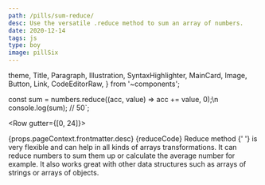 ```yaml
---
path: /pills/sum-reduce/
desc: Use the versatile .reduce method to sum an array of numbers.
date: 2020-12-14
tags: js
type: boy
image: pillSix
---
```



  theme,
  Title,
  Paragraph,
  Illustration,
  SyntaxHighlighter,
  MainCard,
  Image,
  Button,
  Link,
  CodeEditorRaw,
} from '~components';

const sum = numbers.reduce((acc, value) => acc += value, 0);\n
console.log(sum); // 50`;


<Row gutter={[0, 24]}>
  <Col span={24}>
    <MainCard>
      <Row justify="center">
        <Col span={24}>
          <Title
            level={3}
            transform="none"
            align="center"
            marginBottom="0"
            fontSize={theme.fontSize.superLarge}
            fontWeight={theme.fontWeight.stronger}
          >
            <Row justify="center" align="center" gutter={16}>
              <Col>Knowledge Pill</Col>
              <Col>
                <Illustration
                  type={
                    props.pageContext.frontmatter.type === 'girl'
                      ? 'girlPill'
                      : 'boyPill'
                  }
                  width={48}
                  style={{ marginTop: -6 }}
                />
              </Col>
            </Row>
          </Title>
        </Col>
        <Col span={24} sm={22}>
          <Paragraph align="center">
            {props.pageContext.frontmatter.desc}
          </Paragraph>
        </Col>
      </Row>
    </MainCard>
  </Col>
  <Col span={24}>
    <MainCard>
      <Row justify="center">
        <Col span={24}>
          <Title
            level={3}
            transform="none"
            align="center"
            fontSize={theme.fontSize.superLarge}
            fontWeight={theme.fontWeight.stronger}
          >
            Code
          </Title>
        </Col>
        <Col span={24}>
          <SyntaxHighlighter showCopy>{reduceCode}</SyntaxHighlighter>
        </Col>
        <Col span={24}>
          <Title level={4} transform="none" align="center">
            Explanation
          </Title>
        </Col>
        <Col xs={24} sm={22}>
          <Paragraph align="center" size="preNormal" fontStyle="italic">
            <Link
              href="https://www.w3schools.com/jsref/jsref_reduce.asp"
              size="preNormal"
            >
              Reduce method
            </Link>{' '}
            is very flexible and can help in all kinds of arrays
            transformations. It can reduce numbers to sum them up or calculate
            the average number for example. It also works great with other data
            structures such as arrays of strings or arrays of objects.
          </Paragraph>
        </Col>
      </Row>
    </MainCard>
  </Col>
  <Col span={24}>
    <MainCard>
      <Row justify="center">
        <Col span={24}>
          <Title
            level={3}
            transform="none"
            align="center"
            fontSize={theme.fontSize.superLarge}
            fontWeight={theme.fontWeight.stronger}
          >
            Interactive example
          </Title>
        </Col>
        <Col span={24}>
          <CodeEditorRaw
            tabs={tabs}
            initialHtml={initialHtml}
            initialJs={reduceCode}
          />
        </Col>
      </Row>
    </MainCard>
  </Col>
</Row>
